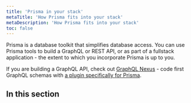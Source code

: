 ```yaml
---
title: 'Prisma in your stack'
metaTitle: 'How Prisma fits into your stack'
metaDescription: 'How Prisma fits into your stack'
toc: false
---
```


<TopBlock>

Prisma is a database toolkit that simplifies database access. You can use Prisma tools to build a GraphQL or REST API, or as part of a fullstack application - the extent to which you incorporate Prisma is up to you.

<Tip>

If you are building a GraphQL API, check out [GraphQL Nexus](https://nexusjs.org/) - code first GraphQL schemas with [a plugin specifically for Prisma](https://nxs.li/plugins/prisma).

</Tip>

</TopBlock>

## In this section

<Subsections />
